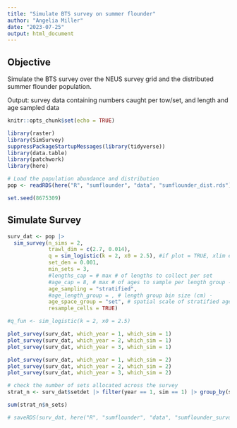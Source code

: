 ```yaml
---
title: "Simulate BTS survey on summer flounder"
author: "Angelia Miller"
date: "2023-07-25"
output: html_document
---
```


## Objective 
Simulate the BTS survey over the NEUS survey grid and the distributed summer flounder population. 

Output: survey data containing numbers caught per tow/set, and length and age sampled data 


```r
knitr::opts_chunk$set(echo = TRUE)

library(raster)
library(SimSurvey)
suppressPackageStartupMessages(library(tidyverse))
library(data.table)
library(patchwork)
library(here)

# Load the population abundance and distribution 
pop <- readRDS(here("R", "sumflounder", "data", "sumflounder_dist.rds"))

set.seed(8675309)
```


## Simulate Survey
```r
surv_dat <- pop |>
  sim_survey(n_sims = 2,
             trawl_dim = c(2.7, 0.014),
             q = sim_logistic(k = 2, x0 = 2.5), #if plot = TRUE, xlim errors
             set_den = 0.001,
             min_sets = 3,
             #lengths_cap = # max # of lengths to collect per set
             #age_cap = 8, # max # of ages to sample per length group - all 8?
             age_sampling = "stratified", 
             #age_length_group = , # length group bin size (cm) - 
             age_space_group = "set", # spatial scale of stratified age sampling - ages taken each tow?
             resample_cells = TRUE)
```


```r
#q_fun <- sim_logistic(k = 2, x0 = 2.5)
```


```r
plot_survey(surv_dat, which_year = 1, which_sim = 1)
plot_survey(surv_dat, which_year = 2, which_sim = 1)
plot_survey(surv_dat, which_year = 3, which_sim = 1)
```


```r
plot_survey(surv_dat, which_year = 1, which_sim = 2)
plot_survey(surv_dat, which_year = 2, which_sim = 2)
plot_survey(surv_dat, which_year = 3, which_sim = 2)
```

```r
# check the number of sets allocated across the survey
strat_n <- surv_dat$setdet |> filter(year == 1, sim == 1) |> group_by(strat) |> summarise(n_sets = length(set)) |> arrange(desc(n_sets))

sum(strat_n$n_sets)

```


```r
# saveRDS(surv_dat, here("R", "sumflounder", "data", "sumflounder_survdat.rds"))

```

